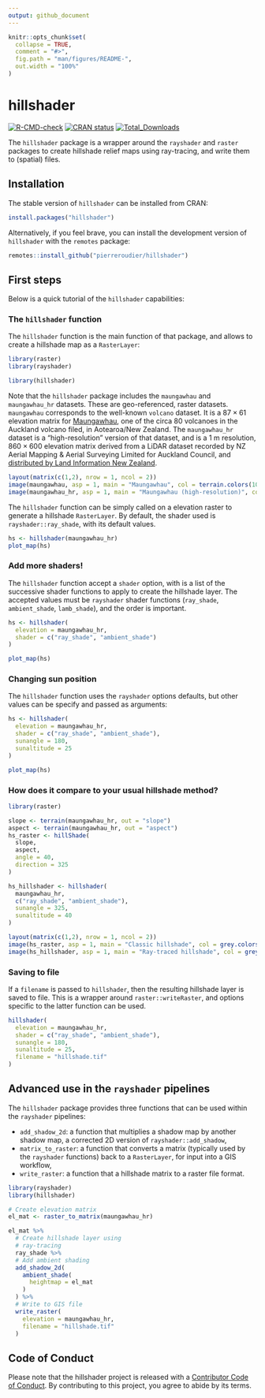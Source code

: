 ```yaml
---
output: github_document
---
```


<!-- README.md is generated from README.Rmd. Please edit that file -->

```r
knitr::opts_chunk$set(
  collapse = TRUE,
  comment = "#>",
  fig.path = "man/figures/README-",
  out.width = "100%"
)
```

# hillshader

<!-- badges: start -->
[![R-CMD-check](https://github.com/pierreroudier/hillshader/workflows/R-CMD-check/badge.svg)](https://github.com/pierreroudier/hillshader/actions)
[![CRAN status](https://www.r-pkg.org/badges/version/hillshader)](https://CRAN.R-project.org/package=hillshader)
[![Total_Downloads](http://cranlogs.r-pkg.org/badges/grand-total/hillshader)](https://cran.r-project.org/package=hillshader)
<!-- badges: end -->

The `hillshader` package is a wrapper around the `rayshader` and `raster` packages to create hillshade relief maps using ray-tracing, and write them to (spatial) files.

## Installation

The stable version of `hillshader` can be installed from CRAN:

```r
install.packages("hillshader")
```

Alternatively, if you feel brave, you can install the development version of `hillshader` with the `remotes` package:

``` r
remotes::install_github("pierreroudier/hillshader")
```

## First steps

Below is a quick tutorial of the `hillshader` capabilities:

### The `hillshader` function

The `hillshader` function is the main function of that package, and allows to create a hillshade map as a `RasterLayer`:

```r
library(raster)
library(rayshader)

library(hillshader)
```

Note that the `hillshader` package includes the `maungawhau` and `maungawhau_hr` datasets. These are geo-referenced, raster datasets. `maungawhau` corresponds to the well-known `volcano` dataset. It is a $87 \times 61$ elevation  matrix for [Maungawhau](https://en.wikipedia.org/wiki/Maungawhau_/_Mount_Eden), one of the circa 80 volcanoes in the Auckland volcano filed, in Aotearoa/New Zealand. The `maungawhau_hr` dataset is a "high-resolution" version of that dataset, and is a 1 m resolution, $860 \times 600$ elevation matrix derived from a LiDAR dataset recorded by NZ Aerial Mapping & Aerial Surveying Limited for Auckland Council, and [distributed by Land Information New Zealand](https://data.linz.govt.nz/layer/53405-auckland-lidar-1m-dem-2013/). 

```r
layout(matrix(c(1,2), nrow = 1, ncol = 2))
image(maungawhau, asp = 1, main = "Maungawhau", col = terrain.colors(100))
image(maungawhau_hr, asp = 1, main = "Maungawhau (high-resolution)", col = terrain.colors(100))
```

The `hillshader` function can be simply called on a elevation raster to generate a hillshade `RasterLayer`. By default, the shader used is `rayshader::ray_shade`, with its default values.

```r
hs <- hillshader(maungawhau_hr)
plot_map(hs)
```

### Add more shaders!

The `hillshader` function accept a `shader` option, with is a list of the successive shader functions to apply to create the hillshade layer. The accepted values must be `rayshader` shader functions (`ray_shade`, `ambient_shade`, `lamb_shade`), and the order is important.

```r
hs <- hillshader(
  elevation = maungawhau_hr, 
  shader = c("ray_shade", "ambient_shade")
)

plot_map(hs)
```

### Changing sun position

The `hillshader` function uses the `rayshader` options defaults, but other values can be specify and passed as arguments:

```r
hs <- hillshader(
  elevation = maungawhau_hr, 
  shader = c("ray_shade", "ambient_shade"),
  sunangle = 180,
  sunaltitude = 25
)

plot_map(hs)
```

### How does it compare to your usual hillshade method?

```r
library(raster)

slope <- terrain(maungawhau_hr, out = "slope")
aspect <- terrain(maungawhau_hr, out = "aspect")
hs_raster <- hillShade(
  slope, 
  aspect, 
  angle = 40, 
  direction = 325
)

hs_hillshader <- hillshader(
  maungawhau_hr, 
  c("ray_shade", "ambient_shade"),
  sunangle = 325,
  sunaltitude = 40
)

layout(matrix(c(1,2), nrow = 1, ncol = 2))
image(hs_raster, asp = 1, main = "Classic hillshade", col = grey.colors(100))
image(hs_hillshader, asp = 1, main = "Ray-traced hillshade", col = grey.colors(100))
```

### Saving to file

If a `filename` is passed to `hillshader`, then the resulting hillshade layer is saved to file. This is a wrapper around `raster::writeRaster`, and options specific to the latter function can be used.

```r
hillshader(
  elevation = maungawhau_hr, 
  shader = c("ray_shade", "ambient_shade"),
  sunangle = 180,
  sunaltitude = 25,
  filename = "hillshade.tif"
)
```

## Advanced use in the `rayshader` pipelines

The `hillshader` package provides three functions that can be used within the `rayshader` pipelines:

- `add_shadow_2d`: a function that multiplies a shadow map by another shadow map, a corrected 2D version of `rayshader::add_shadow`,
- `matrix_to_raster`: a function that converts a matrix (typically used by the `rayshader` functions) back to a `RasterLayer`, for input into a GIS workflow,
- `write_raster`: a function that a hillshade matrix to a raster file format.

```r
library(rayshader)
library(hillshader)

# Create elevation matrix
el_mat <- raster_to_matrix(maungawhau_hr)

el_mat %>%
  # Create hillshade layer using 
  # ray-tracing
  ray_shade %>%
  # Add ambient shading
  add_shadow_2d(
    ambient_shade(
      heightmap = el_mat
    )
  ) %>% 
  # Write to GIS file
  write_raster(
    elevation = maungawhau_hr,
    filename = "hillshade.tif"
  )
```

## Code of Conduct

Please note that the hillshader project is released with a [Contributor Code of Conduct](https://contributor-covenant.org/version/2/0/CODE_OF_CONDUCT.html). By contributing to this project, you agree to abide by its terms.
